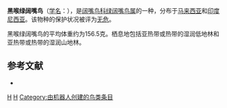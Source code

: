 {{Speciesbox
| taxon = Calyptomena whiteheadi
| image = CalyptomenaWhiteheadiKeulemans.jpg
| status = LC | status_system = IUCN3.1
| binomial_authority = {{link-en|理查德·鲍德勒·夏普|Richard Bowdler Sharpe|Sharpe}}, 1888
| range_map = 
}}

'''黑喉绿阔嘴鸟'''（[[学名|学名]]：{{lang|la|''Calyptomena whiteheadi''}}），是[[阔嘴鸟科|阔嘴鸟科]][[绿阔嘴鸟属|绿阔嘴鸟属]]的一种，分布于[[马来西亚|马来西亚]]和[[印度尼西亚|印度尼西亚]]。该物种的保护状况被评为[[无危|无危]]。

黑喉绿阔嘴鸟的平均体重约为156.5克。栖息地包括亚热带或热带的湿润低地林和亚热带或热带的湿润山地林。

== 参考文献 ==
{{commonscat|Calyptomena whiteheadi}}
*{{cite web|url=http://www.birdlife.org/datazone/speciesfactsheet.php?id=4038&m=0|title=Calyptomena whiteheadi|publisher=[[国际鸟盟|BirdLife.org]]|accessdate=2011-06-27|archive-date=2014-03-02|archive-url=https://web.archive.org/web/20140302063150/http://www.birdlife.org/datazone/speciesfactsheet.php?id=4038&m=0|dead-url=no}}
{{taxonbar}}
[[Category:_1888年描述的鸟类|H]]
[[Category:绿阔嘴鸟属|H]]
[[Category:由机器人创建的鸟类条目|Category:由机器人创建的鸟类条目]]